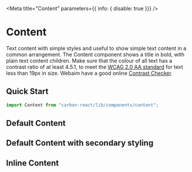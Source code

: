 
<Meta title="Content" parameters={{ info: { disable: true }}} />

# Content
Text content with simple styles and useful to show simple text content in a common arrangement.
The Content component shows a title in bold, with plain text content children. Make sure that the colour of all text has a 
contrast ratio of at least 4.5.1, to meet the [WCAG 2.0 AA standard](https://www.w3.org/TR/UNDERSTANDING-WCAG20/visual-audio-contrast-contrast.html) 
for text less than 19px in size. Webaim have a good online [Contrast Checker](http://webaim.org/resources/contrastchecker/).

## Quick Start

```jsx
import Content from "carbon-react/lib/components/content";
```

## Default Content
<Preview>
  <Story name="Default">
    <Content title='Title' as='primary' children='This is an example of some content'/>
  </Story>
</Preview>

## Default Content with secondary styling
<Preview>
  <Story name="Default secondary">
    <Content title='Title' as='secondary' children='This is an example of some content'/>
  </Story>
</Preview>

## Inline Content
<Preview>
  <Story name="Inline">
    <Content title='Title' inline children='This is an example of some content'/>
  </Story>
</Preview>

<Props of={Content} />